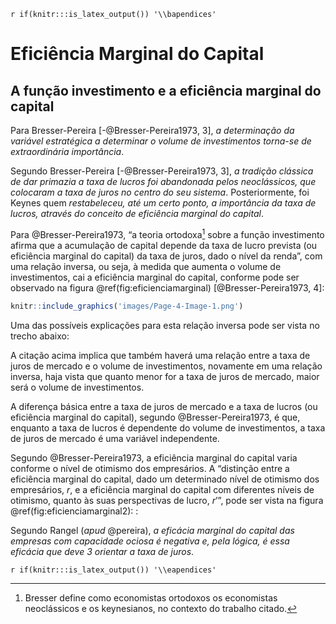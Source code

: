 `r if(knitr:::is_latex_output()) '\\bapendices'`

<!--
If you feel it necessary to include an appendix, it goes here.
-->

# Eficiência Marginal do Capital

## A função investimento e a eficiência marginal do capital

Para Bresser-Pereira [-@Bresser-Pereira1973, 3], *a determinação da variável
estratégica a determinar o volume de investimentos torna-se de extraordinária
importância*.

Segundo Bresser-Pereira [-@Bresser-Pereira1973, 3], *a tradição clássica de dar
primazia a taxa de lucros foi abandonada pelos neoclássicos, que colocaram a
taxa de juros no centro do seu sistema*. Posteriormente, foi Keynes quem
*restabeleceu, até um certo ponto, a importância da taxa de lucros, através do
conceito de eficiência marginal do capital*.

Para @Bresser-Pereira1973, "a teoria ortodoxa[^3] sobre a função investimento 
afirma que a acumulação de capital depende da taxa de lucro prevista (ou 
eficiência marginal do capital) da taxa de juros, dado o nível da renda", com 
uma relação inversa, ou seja, à medida que aumenta o volume de investimentos, 
cai a eficiência marginal do capital, conforme pode ser observado na 
figura \@ref(fig:eficienciamarginal) [@Bresser-Pereira1973, 4]:

[^3]: Bresser define como economistas ortodoxos os economistas neoclássicos e os 
keynesianos, no contexto do trabalho citado.

```r
knitr::include_graphics('images/Page-4-Image-1.png')
```

Uma das possíveis explicações para esta relação inversa pode ser vista no trecho
abaixo:

\begin{citacao}
Há, portanto, uma relação inversa entre o volume dos investimentos e a
eficiência marginal do capital. Podemos, inclusive, imaginar que as empresas ou
os empresários disponham sempre de um "estoque" de projetos de investimentos,
com taxas diferentes e declinantes de lucro. Quanto maiores fossem os
investimentos efetivamente realizados, mais seria preciso descer na escala de
rentabilidade prevista dos projetos \ldots Será interessante para a empresa
investir enquanto ela puder esperar do novo investimento um retorno superior ou
pelo menos igual ao da taxa de juros do mercado
\cite[p.~5]{Bresser-Pereira1973}.
\end{citacao}

A citação acima implica que também haverá uma relação entre a taxa de juros de
mercado e o volume de investimentos, novamente em uma relação inversa, haja
vista que quanto menor for a taxa de juros de mercado, maior será o volume de
investimentos.

A diferença básica entre a taxa de juros de mercado e a taxa de lucros (ou
eficiência marginal do capital), segundo @Bresser-Pereira1973, é que, enquanto a 
taxa de lucros é dependente do volume de investimentos, a taxa de juros de
mercado é uma variável independente. 

\begin{citacao}
Em outras palavras, é a variação dos investimentos que leva à variação da
eficiência marginal do capital, enquanto que é a variação da taxa de juros que
leva à variação do volume de investimentos
\cite{Bresser-Pereira1973}.
\end{citacao}

Segundo @Bresser-Pereira1973, a eficiência marginal do capital
varia conforme o nível de otimismo dos empresários. A "distinção entre a
eficiência marginal do capital, dado um determinado nível de otimismo dos
empresários, $r$, e a eficiência marginal do capital com diferentes níveis de
otimismo, quanto às suas perspectivas de lucro, $r’$", pode ser vista na
figura \@ref(fig:eficienciamarginal2): \textit{fixada uma taxa de juros em um
determinado nível $j_1$, podemos, então, deduzir graficamente uma nova função
investimento, relacionando positivamente o volume de investimentos, dado um
nível de renda, com a influência marginal do capital, $r’$, a diferentes níveis de
otimismo} \cite[p.~8]{Bresser-Pereira1973}:

\begin{figure}[h]
\begin{center}
\includegraphics[width=.8\textwidth]{images/Page-8-Image-3.png}
\includegraphics[width=.8\textwidth]{images/Page-8-Image-4.png}
\end{center}
\caption{A nova função Investimento.}
\label{fig:eficienciamarginal2}
\end{figure}

\begin{citacao}
Através dos mecanismos ortodoxos da política monetária e fiscal, e dos
mecanismos menos ortodoxos da política salarial, da política cambial, da
política fiscal ampliada, que inclui subsídios os mais variados, o Governo tem
condições crescentes de influenciar direta ou indiretamente as perspectivas de
lucro dos empresários. Por outro lado, as variações no nível de segurança
política para os investimentos, tão grandes no mundo moderno, devem também fazer
variar grandemente o nível de otimismo dos empresários em relação a suas
perspectivas de lucro
\cite[p.~9]{Bresser-Pereira1973}.
\end{citacao}

Segundo Rangel (*apud* @pereira),  *a eficácia marginal do capital das empresas 
com capacidade ociosa é negativa e, pela lógica, é essa eficácia que deve 3
orientar a taxa de juros*.

`r if(knitr:::is_latex_output()) '\\eapendices'`
